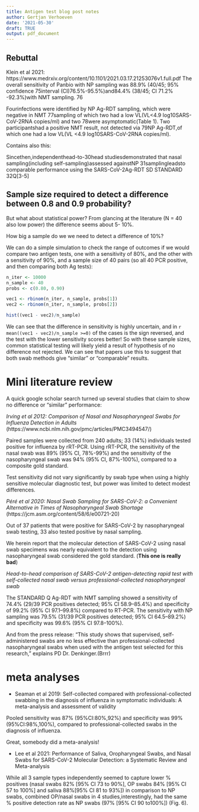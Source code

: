 ```yaml
---
title: Antigen test blog post notes
author: Gertjan Verhoeven
date: '2021-05-30'
draft: TRUE
output: pdf_document
---
```


## Rebuttal

Klein et al 2021: https://www.medrxiv.org/content/10.1101/2021.03.17.21253076v1.full.pdf
The  overall  sensitivity  of  Panbio  with  NP  sampling  was  88.9%  (40/45;  95%  confidence 75interval  (CI)76.5%-95.5%)and84.4%  (38/45;  CI  71.2% -92.3%)with  NMT  sampling. 76

Fourinfections  were  identified  by  NP  Ag-RDT  sampling,  which  were  negative  in  NMT 77sampling of which two had a low VL(VL<4.9 log10SARS-CoV-2RNA copies/ml) and two 78were  asymptomatic(Table  1).  Two  participantshad  a  positive  NMT  result,  not  detected  via 79NP  Ag-RDT,of  which  one  had  a  low VL(VL <4.9  log10SARS-CoV-2RNA  copies/ml).

Contains also this:

Sincethen,independenthead-to-30head studiesdemonstrated that nasal sampling(including self-sampling)assessed againstNP 31samplingleadsto comparable performance using the SARS-CoV-2Ag-RDT SD STANDARD 32Q[3-5]


## Sample size required to detect a difference between 0.8 and 0.9 probability?

But what about statistical power? From glancing at the literature (N = 40 also low power) the difference seems about 5- 10%.

How big a sample do we we need to detect a difference of 10%?

We can do a simple simulation to check the range of outcomes if we would compare two antigen tests, one with a sensitivity of 80%, and the other with a sensitivity of 90%, and a sample size of 40 pairs (so all 40 PCR positive, and then comparing both Ag tests):

```r
n_iter <- 10000
n_sample <- 40
probs <- c(0.80, 0.90)

vec1 <- rbinom(n_iter, n_sample, probs[1])
vec2 <- rbinom(n_iter, n_sample, probs[2])

hist((vec1 - vec2)/n_sample)
```
We can see that the difference in sensitivity is highly uncertain, and in `r mean((vec1 - vec2)/n_sample >=0)` of the cases is the sign reversed, and the test with the lower sensitivity scores better!
So with these sample sizes, common statistical testing will likely yield a result of hypothesis of no difference not rejected.
We can see that papers use this to suggest that both swab methods give "similar" or "comparable" results.

# Mini literature review

A quick google scholar search turned up several studies that claim to show no difference or "similar" performance:

*Irving et al 2012: Comparison of Nasal and Nasopharyngeal Swabs for Influenza Detection in Adults* (https://www.ncbi.nlm.nih.gov/pmc/articles/PMC3494547/)

Paired samples were collected from 240 adults; 33 (14%) individuals tested positive for influenza by rRT-PCR. Using rRT-PCR, the sensitivity of the nasal swab was 89% (95% CI, 78%-99%) and the sensitivity of the nasopharyngeal swab was 94% (95% CI, 87%-100%), compared to a composite gold standard.

Test sensitivity did not vary significantly by swab type when using a highly sensitive molecular diagnostic test, but power was limited to detect modest differences.

*Péré et al 2020: Nasal Swab Sampling for SARS-CoV-2: a Convenient Alternative in Times of Nasopharyngeal Swab Shortage* (https://jcm.asm.org/content/58/6/e00721-20)

Out of 37 patients that were positive for SARS-CoV-2 by nasopharyngeal swab testing, 33 also tested positive by nasal sampling.

We herein report that the molecular detection of SARS-CoV-2 using nasal swab specimens was nearly equivalent to the detection using nasopharyngeal swab considered the gold standard. (**This one is really bad**)

*Head-to-head comparison of SARS-CoV-2 antigen-detecting rapid test with self-collected nasal swab versus professional-collected nasopharyngeal swab*

The STANDARD Q Ag-RDT with NMT sampling showed a sensitivity of 74.4% (29/39 PCR positives detected; 95% CI 58.9–85.4%) and specificity of 99.2% (95% CI 97.1–99.8%) compared to RT-PCR. The sensitivity with NP sampling was 79.5% (31/39 PCR positives detected; 95% CI 64.5–89.2%) and specificity was 99.6% (95% CI 97.8–100%).

And from the press release: "This study shows that supervised, self-administered swabs are no less effective than professional-collected nasopharyngeal swabs when used with the antigen test selected for this research," explains PD Dr. Denkinger.(Brrr)

# meta analyses

* Seaman et al 2019: Self-collected compared with professional-collected swabbing in the diagnosis of influenza in symptomatic individuals: A meta-analysis and assessment of validity

Pooled sensitivity was 87% (95%CI:80%,92%) and specificity was 99% (95%CI:98%,100%), compared to professional-collected swabs in the diagnosis of influenza.

Great, somebody did a meta-analysis!

* Lee et al 2021: Performance of Saliva, Oropharyngeal Swabs, and Nasal Swabs for SARS-CoV-2 Molecular Detection: a Systematic Review and Meta-analysis

While all 3 sample types independently seemed to capture lower % positives (nasal swabs 82% [95% CI 73 to 90%], OP swabs 84% [95% CI 57 to 100%] and saliva 88%[95% CI 81 to 93%]) in comparison to NP swabs, combined OP/nasal swabs in 4 studies,interestingly, had the same % positive detection rate as NP swabs (97% [95% CI 90 to100%]) (Fig. 6).